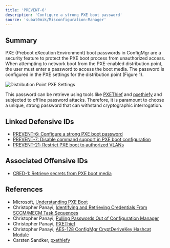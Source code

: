 ```yaml
---
title: 'PREVENT-6'
description: 'Configure a strong PXE boot password'
source: 'subat0mik/Misconfiguration-Manager'
---
```


## Summary

PXE (Preboot eXecution Environment) boot passwords in ConfigMgr are a security feature to protect the PXE boot process from unauthorized access. When attempting to network boot from the PXE-enabled distribution point, the user must enter a password to access the boot media. The password is configured in the PXE settings for the distribution point (Figure 1).

<Frame caption="Figure 1 - Distribution Point PXE Settings">
  <img src="./prevent-6_pxe-password.png" alt="Distribution Point PXE Settings" />
</Frame>

This password can be retrieve using tools like [PXEThief](https://github.com/MWR-CyberSec/PXEThief) and [pxethiefy](https://github.com/csandker/pxethiefy) and subjected to offline password attacks. Therefore, it is paramount to choose a unique, strong password that can withstand cryptographic interrogation.

## Linked Defensive IDs
- [PREVENT-6: Configure a strong PXE boot password](../../../defense-techniques/PREVENT/PREVENT-6/prevent-6_description)
- [PREVENT-7: Disable command support in PXE boot configuration](../../../defense-techniques/PREVENT/PREVENT-7/prevent-7_description)
- [PREVENT-21: Restrict PXE boot to authorized VLANs](../../../defense-techniques/PREVENT/PREVENT-21/prevent-21_description)

## Associated Offensive IDs
- [CRED-1: Retrieve secrets from PXE boot media](../../../attack-techniques/CRED/CRED-1/cred-1_description)

## References
- Microsoft, [Understanding PXE Boot](https://learn.microsoft.com/en-us/troubleshoot/mem/configmgr/os-deployment/understand-pxe-boot)
- Christopher Panayi, [Identifying and Retrieving Credentials From SCCM/MECM Task Sequences](https://www.mwrcybersec.com/research_items/identifying-and-retrieving-credentials-from-sccm-mecm-task-sequences)
- Christopher Panayi, [Pulling Passwords Out of Configuration Manager](https://www.youtube.com/watch?v=Ly9goAud0gs)
- Christopher Panayi, [PXEThief](https://github.com/MWR-CyberSec/PXEThief)
- Christopher Panayi, [AES-128 ConfigMgr CryptDeriveKey Hashcat Module](https://github.com/MWR-CyberSec/configmgr-cryptderivekey-hashcat-module)
- Carsten Sandker, [pxethiefy](https://github.com/csandker/pxethiefy)